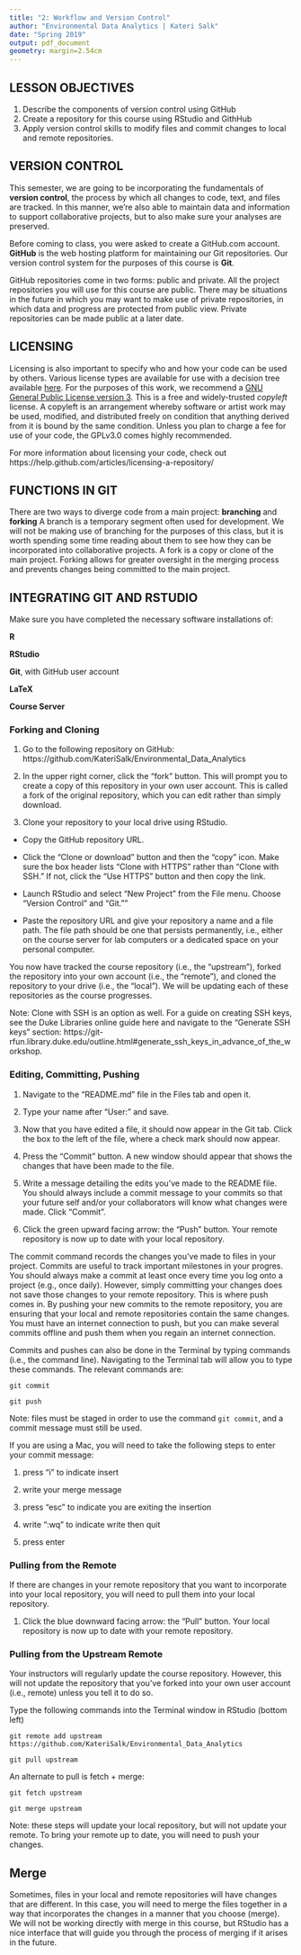 ```yaml
---
title: "2: Workflow and Version Control"
author: "Environmental Data Analytics | Kateri Salk"
date: "Spring 2019"
output: pdf_document
geometry: margin=2.54cm
---
```


## LESSON OBJECTIVES

1. Describe the components of version control using GitHub
2. Create a repository for this course using RStudio and GithHub
3. Apply version control skills to modify files and commit changes to local and remote repositories.

## VERSION CONTROL

This semester, we are going to be incorporating the fundamentals of **version control**, the process by which all changes to code, text, and files are tracked. In this manner, we're also able to maintain data and information to support collaborative projects, but to also make sure your analyses are preserved.

Before coming to class, you were asked to create a GitHub.com account. **GitHub** is the web hosting platform for maintaining our Git repositories. Our version control system for the purposes of this course is **Git**. 

GitHub repositories come in two forms: public and private. All the project repositories you will use for this course are public. There may be situations in the future in which you may want to make use of private repositories, in which data and progress are protected from public view. Private repositories can be made public at a later date.

## LICENSING

Licensing is also important to specify who and how your code can be used by others. Various license types are available for use with a decision tree available [here](https://choosealicense.com/). For the purposes of this work, we recommend a [GNU General Public License version 3](https://choosealicense.com/licenses/gpl-3.0/). This is a free and widely-trusted *copyleft* license. A copyleft is an arrangement whereby software or artist work may be used, modified, and distributed freely on condition that anything derived from it is bound by the same condition. Unless you plan to charge a fee for use of your code, the GPLv3.0 comes highly recommended.

For more information about licensing your code, check out https://help.github.com/articles/licensing-a-repository/

## FUNCTIONS IN GIT

There are two ways to diverge code from a main project: **branching** and **forking**
A branch is a temporary segment often used for development. We will not be making use of branching for the purposes of this class, but it is worth spending some time reading about them to see how they can be incorporated into collaborative projects. 
A fork is a copy or clone of the main project. Forking allows for greater oversight in the merging process and prevents changes being committed to the main project.  

## INTEGRATING GIT AND RSTUDIO

Make sure you have completed the necessary software installations of: 

**R**

**RStudio**

**Git**, with GitHub user account

**LaTeX**

**Course Server**

### Forking and Cloning 

1. Go to the following repository on GitHub: https://github.com/KateriSalk/Environmental_Data_Analytics

2. In the upper right corner, click the "fork" button. This will prompt you to create a copy of this repository in your own user account. This is called a fork of the original repository, which you can edit rather than simply download. 

3. Clone your repository to your local drive using RStudio. 

* Copy the GitHub repository URL. 

* Click the "Clone or download" button and then the "copy" icon. Make sure the box header lists "Clone with HTTPS" rather than "Clone with SSH." If not, click the "Use HTTPS" button and then copy the link.

* Launch RStudio and select "New Project" from the File menu. Choose "Version Control" and "Git.""

* Paste the repository URL and give your repository a name and a file path. The file path should be one that persists permanently, i.e., either on the course server for lab computers or a dedicated space on your personal computer.

You now have tracked the course repository (i.e., the "upstream"), forked the repository into your own account (i.e., the "remote"), and cloned the repository to your drive (i.e., the "local"). We will be updating each of these repositories as the course progresses.

Note: Clone with SSH is an option as well. For a guide on creating SSH keys, see the Duke Libraries online guide here and navigate to the "Generate SSH keys" section:  https://git-rfun.library.duke.edu/outline.html#generate_ssh_keys_in_advance_of_the_workshop. 

### Editing, Committing, Pushing

1. Navigate to the "README.md" file in the Files tab and open it. 

2. Type your name after "User:" and save.

3. Now that you have edited a file, it should now appear in the Git tab. Click the box to the left of the file, where a check mark should now appear.

4. Press the "Commit" button. A new window should appear that shows the changes that have been made to the file. 

5. Write a message detailing the edits you've made to the README file. You should always include a commit message to your commits so that your future self and/or your collaborators will know what changes were made. Click "Commit".

6. Click the green upward facing arrow: the "Push" button. Your remote repository is now up to date with your local repository. 

The commit command records the changes you've made to files in your project. Commits are useful to track important milestones in your progres. You should always make a commit at least once every time you log onto a project (e.g., once daily). However, simply committing your changes does not save those changes to your remote repository. This is where push comes in. By pushing your new commits to the remote repository, you are ensuring that your local and remote repositories contain the same changes. You must have an internet connection to push, but you can make several commits offline and push them when you regain an internet connection.

Commits and pushes can also be done in the Terminal by typing commands (i.e., the command line). Navigating to the Terminal tab will allow you to type these commands. The relevant commands are: 

`git commit`

`git push`

Note: files must be staged in order to use the command `git commit`, and a commit message must still be used.

If you are using a Mac, you will need to take the following steps to enter your commit message: 

1. press "i" to indicate insert

2. write your merge message

3. press "esc" to indicate you are exiting the insertion

4. write ":wq" to indicate write then quit

5. press enter

### Pulling from the Remote

If there are changes in your remote repository that you want to incorporate into your local repository, you will need to pull them into your local repository. 

1. Click the blue downward facing arrow: the "Pull" button. Your local repository is now up to date with your remote repository. 

### Pulling from the Upstream Remote
Your instructors will regularly update the course repository. However, this will not update the repository that you've forked into your own user account (i.e., remote) unless you tell it to do so. 

Type the following commands into the Terminal window in RStudio (bottom left)

`git remote add upstream https://github.com/KateriSalk/Environmental_Data_Analytics`

`git pull upstream`

An alternate to pull is fetch + merge: 

`git fetch upstream`

`git merge upstream`

Note: these steps will update your local repository, but will not update your remote. To bring your remote up to date, you will need to push your changes. 

## Merge

Sometimes, files in your local and remote repositories will have changes that are different. In this case, you will need to merge the files together in a way that incorporates the changes in a manner that you choose (merge). We will not be working directly with merge in this course, but RStudio has a nice interface that will guide you through the process of merging if it arises in the future.


